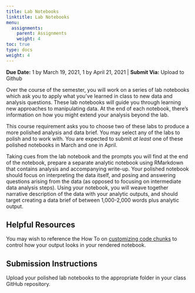 ```yaml
---
title: Lab Notebooks
linktitle: Lab Notebooks
menu:
  assignments:
    parent: Assignments
    weight: 4
toc: true
type: docs
weight: 4
---
```


**Due Date:** 1 by March 19, 2021, 1 by April 21, 2021 | **Submit Via:** Upload to Github

Over the course of the semester, you will work on a series of lab notebooks which ask you to apply what you've learned in class to new data and analysis questions. These lab notebooks will guide you through learning new approaches to manipulating data. At the end of each notebook, there's information on how you might extend your analysis beyond the lab.

This course requirement asks you to choose two of these labs to produce a more polished analysis and data brief. You may select any of the labs to polish and to work with. You are expected to submit *at least* one of these polished notebooks in March and one in April.

Taking cues from the lab notebook and the prompts you will find at the end of the notebook, prepare a separate analytic notebook using RMarkdown that contains analysis and accompanying write-up. Your polished notebook should focus on interpreting the data itself, and posing and answering questions arising from the data (as opposed to focusing on intermediate data analysis steps). Using your notebook, you will weave together narrative description of the data with your analytic outputs, and should target creating a data brief of between 1,000-2,000 words plus analytic output.

## Helpful Resources
You may wish to reference the How To on [customizing code chunks](/howto/howto/07-customize_chunks/) to control how your output looks in your rendered notebook.

## Submission Instructions

Upload your polished lab notebooks to the appropriate folder in your class GitHub repository.
